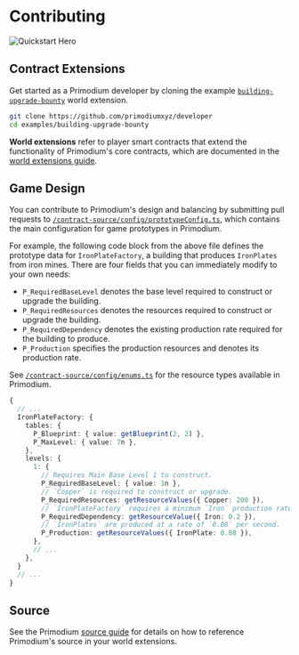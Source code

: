 # Contributing

![Quickstart Hero](../public/quickstart-hero.png)

## Contract Extensions

Get started as a Primodium developer by cloning the example [`building-upgrade-bounty`](https://github.com/primodiumxyz/developer/tree/main/examples/building-upgrade-bounty) world extension.

```bash
git clone https://github.com/primodiumxyz/developer
cd examples/building-upgrade-bounty
```

**World extensions** refer to player smart contracts that extend the functionality of Primodium's core contracts, which are documented in the [world extensions guide](./world-extension.mdx).

## Game Design

You can contribute to Primodium's design and balancing by submitting pull requests to [`/contract-source/config/prototypeConfig.ts`](https://github.com/primodiumxyz/developer/blob/main/contract-source/config/prototypeConfig.ts), which contains the main configuration for game prototypes in Primodium.

For example, the following code block from the above file defines the prototype data for `IronPlateFactory`, a building that produces `IronPlates` from iron mines. There are four fields that you can immediately modify to your own needs:

- `P_RequiredBaseLevel` denotes the base level required to construct or upgrade the building.
- `P_RequiredResources` denotes the resources required to construct or upgrade the building.
- `P_RequiredDependency` denotes the existing production rate required for the building to produce.
- `P_Production` specifies the production resources and denotes its production rate.

See [`/contract-source/config/enums.ts`](https://github.com/primodiumxyz/developer/blob/main/contract-source/config/enums.ts#L34) for the resource types available in Primodium.

```ts filename="/contract-source/config/prototypeConfig.ts#L510-L560" showLineNumbers {10-17}
{
  // ...
  IronPlateFactory: {
    tables: {
      P_Blueprint: { value: getBlueprint(2, 2) },
      P_MaxLevel: { value: 7n },
    },
    levels: {
      1: {
        // Requires Main Base Level 1 to construct.
        P_RequiredBaseLevel: { value: 1n },
        // `Copper` is required to construct or upgrade.
        P_RequiredResources: getResourceValues({ Copper: 200 }),
        // `IronPlateFactory` requires a minimum `Iron` production rate of `0.2` per second to produce `IronPlates`.
        P_RequiredDependency: getResourceValue({ Iron: 0.2 }),
        // `IronPlates` are produced at a rate of `0.08` per second.
        P_Production: getResourceValues({ IronPlate: 0.08 }),
      },
      // ...
    },
  }
  // ...
}
```

## Source

See the Primodium [source guide](./overview-source.mdx) for details on how to reference Primodium's source in your world extensions.
